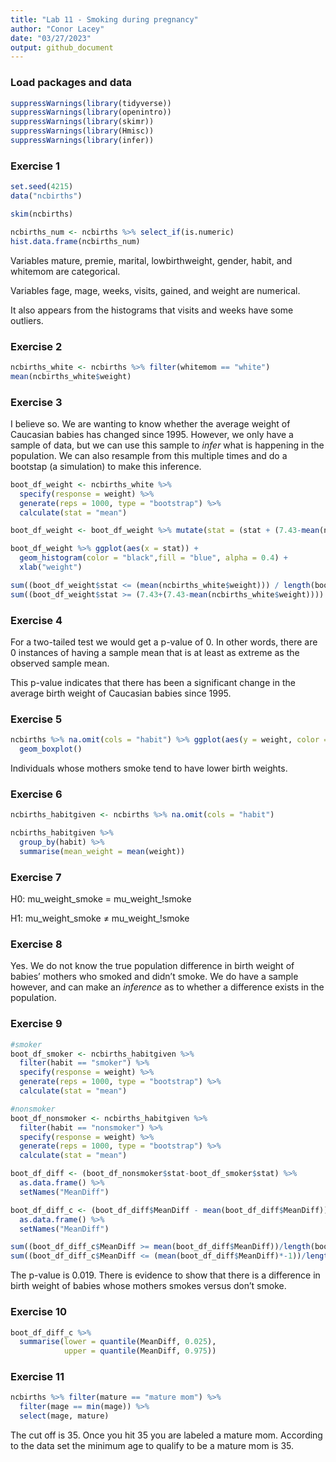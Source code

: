 ```yaml
---
title: "Lab 11 - Smoking during pregnancy"
author: "Conor Lacey"
date: "03/27/2023"
output: github_document
---
```


### Load packages and data

```r
suppressWarnings(library(tidyverse)) 
suppressWarnings(library(openintro))
suppressWarnings(library(skimr))
suppressWarnings(library(Hmisc))
suppressWarnings(library(infer))
```

### Exercise 1

```r
set.seed(4215)
data("ncbirths")

skim(ncbirths)

ncbirths_num <- ncbirths %>% select_if(is.numeric)
hist.data.frame(ncbirths_num)
```

Variables mature, premie, marital, lowbirthweight, gender, habit, and whitemom are categorical. 

Variables fage, mage, weeks, visits, gained, and weight are numerical. 

It also appears from the histograms that visits and weeks have some outliers.

### Exercise 2

```r
ncbirths_white <- ncbirths %>% filter(whitemom == "white")
mean(ncbirths_white$weight)
```

### Exercise 3 

I believe so. We are wanting to know whether the average weight of Caucasian babies has changed since 1995. However, we only have a sample of data, but we can use this sample to *infer* what is happening in the population. We can also resample from this multiple times and do a bootstap (a simulation) to make this inference.

```r
boot_df_weight <- ncbirths_white %>%
  specify(response = weight) %>% 
  generate(reps = 1000, type = "bootstrap") %>% 
  calculate(stat = "mean")

boot_df_weight <- boot_df_weight %>% mutate(stat = (stat + (7.43-mean(ncbirths_white$weight))))

boot_df_weight %>% ggplot(aes(x = stat)) +
  geom_histogram(color = "black",fill = "blue", alpha = 0.4) +
  xlab("weight")

sum((boot_df_weight$stat <= (mean(ncbirths_white$weight))) / length(boot_df_weight$stat)) +
sum((boot_df_weight$stat >= (7.43+(7.43-mean(ncbirths_white$weight)))) / length(boot_df_weight$stat))
```

### Exercise 4 

For a two-tailed test we would get a p-value of 0. In other words, there are 0 instances of having a sample mean that is at least as extreme as the observed sample mean.

This p-value indicates that there has been a significant change in the average birth weight of Caucasian babies since 1995.

### Exercise 5

```r
ncbirths %>% na.omit(cols = "habit") %>% ggplot(aes(y = weight, color = habit)) +
  geom_boxplot()
```

Individuals whose mothers smoke tend to have lower birth weights.

### Exercise 6 
```r
ncbirths_habitgiven <- ncbirths %>% na.omit(cols = "habit")

ncbirths_habitgiven %>%
  group_by(habit) %>%
  summarise(mean_weight = mean(weight))
```

### Exercise 7 

H0: mu_weight_smoke = mu_weight_!smoke

H1: mu_weight_smoke ≠ mu_weight_!smoke

### Exercise 8

Yes. We do not know the true population difference in birth weight of babies' mothers who smoked and didn't smoke. We do have a sample however, and can make an *inference* as to whether a difference exists in the population. 

### Exercise 9

```r
#smoker
boot_df_smoker <- ncbirths_habitgiven %>% 
  filter(habit == "smoker") %>%
  specify(response = weight) %>% 
  generate(reps = 1000, type = "bootstrap") %>% 
  calculate(stat = "mean")

#nonsmoker
boot_df_nonsmoker <- ncbirths_habitgiven %>% 
  filter(habit == "nonsmoker") %>%
  specify(response = weight) %>% 
  generate(reps = 1000, type = "bootstrap") %>% 
  calculate(stat = "mean")

boot_df_diff <- (boot_df_nonsmoker$stat-boot_df_smoker$stat) %>% 
  as.data.frame() %>% 
  setNames("MeanDiff")

boot_df_diff_c <- (boot_df_diff$MeanDiff - mean(boot_df_diff$MeanDiff)) %>% 
  as.data.frame() %>% 
  setNames("MeanDiff")

sum((boot_df_diff_c$MeanDiff >= mean(boot_df_diff$MeanDiff))/length(boot_df_diff_c$MeanDiff)) +
sum((boot_df_diff_c$MeanDiff <= (mean(boot_df_diff$MeanDiff)*-1))/length(boot_df_diff_c$MeanDiff))
```

The p-value is 0.019. There is evidence to show that there is a difference in birth weight of babies whose mothers smokes versus don't smoke. 

### Exercise 10

```r
boot_df_diff_c %>%
  summarise(lower = quantile(MeanDiff, 0.025),
            upper = quantile(MeanDiff, 0.975))

```

### Exercise 11


```r
ncbirths %>% filter(mature == "mature mom") %>% 
  filter(mage == min(mage)) %>% 
  select(mage, mature)
```

The cut off is 35. Once you hit 35 you are labeled a mature mom. According to the data set the minimum age to qualify to be a mature mom is 35.